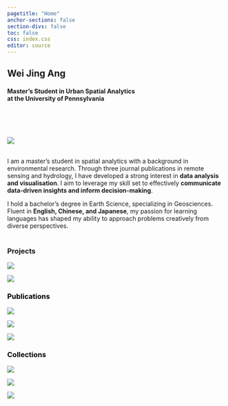 ```yaml
---
pagetitle: "Home"
anchor-sections: false
section-divs: false
toc: false
css: index.css
editor: source
---
```


::: {.grid}

::: {.g-col-7} 
# Wei Jing Ang

#### Master's Student in Urban Spatial Analytics </br> at the University of Pennsylvania
</br>

<p align="left">
  <a href="https://scholar.google.com/citations?user=uX6hQK4AAAAJ&hl=en&authuser=1&oi=ao" target="_blank">
    <i class="fa-brands fa-google-scholar fa-lg"></i></a> &nbsp;
  <a href="https://www.linkedin.com/in/wei-jing-ang/" target="_blank">
    <i class="fa-brands fa-linkedin fa-lg"></i></a> &nbsp;
  <a href="https://github.com/weijingg" target="_blank">
    <i class="fa-brands fa-github fa-lg"></i></a>
</p>
:::

::: {.g-col-5}

![](images/pf.png){fig-alt="Profile" id="Profile"}

:::

:::
</br>
I am a master's student in spatial analytics with a background in environmental research. Through three journal publications in remote sensing and hydrology, I have developed a strong interest in **data analysis and visualisation**. I aim to leverage my skill set to effectively **communicate data-driven insights and inform decision-making**.

I hold a bachelor's degree in Earth Science, specializing in Geosciences. Fluent in **English, Chinese, and Japanese**, my passion for learning languages has shaped my ability to approach problems creatively from diverse perspectives. 
</br>
</br>

### Projects

::: {.grid}
::: {.g-col-6}
[![](images/thumbnails/visualisation2.jpg)](projects/visualisation/visualisation.qmd)
:::

::: {.g-col-6}
[![](images/thumbnails/analysis.jpg)](projects/analysis/analysis.qmd)
:::

:::


### <a href="projects/research/research.qmd" style="color: black; text-decoration: none;">Publications</a>

::: {.grid}
::: {.g-col-4}
[![](images/Slide4.jpeg)](projects/research/amazon_pub.qmd){fig-alt="Amazon" id="Amazon"}
:::

::: {.g-col-4}
[![](images/Slide6.jpeg)](projects/research/lakes_pub.qmd){fig-alt="Lakes" id="Lakes"}
:::

::: {.g-col-4}
[![](images/Slide8.jpeg)](projects/research/dams_pub.qmd){fig-alt="Mekong" id="Mekong"}
:::

:::


### <a href="collection/index.qmd" style="color: black; text-decoration: none;">Collections</a>

::: {.grid}
::: {.g-col-4}
[![](images/thumbnails/Slide1.jpeg)](collection/designs.qmd)
:::

::: {.g-col-4}
[![](images/thumbnails/Slide2.jpeg)](collection/photographs.qmd)
:::

::: {.g-col-4}
[![](images/thumbnails/Slide3.jpeg)](collection/rocks.qmd)
:::

:::
